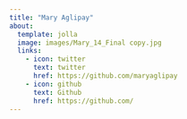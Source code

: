 ```yaml
---
title: "Mary Aglipay"
about:
  template: jolla
  image: images/Mary_14_Final copy.jpg
  links:
    - icon: twitter
      text: twitter
      href: https://github.com/maryaglipay
    - icon: github
      text: Github
      href: https://github.com/
---
```


